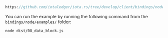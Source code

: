 
<DotEnvWarning />

```ts reference
https://github.com/iotaledger/iota.rs/tree/develop/client/bindings/nodejs/examples/08_data_block.ts
```

You can run the example by running the following command from the `bindings/node/examples/` folder:

```bash
node dist/08_data_block.js
```
